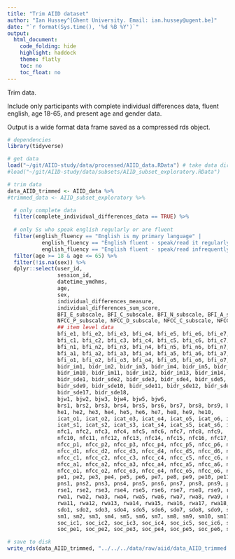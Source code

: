 ```yaml
---
title: "Trim AIID dataset"
author: "Ian Hussey^[Ghent University. Email: ian.hussey@ugent.be]"
date: "`r format(Sys.time(), '%d %B %Y')`"
output:
  html_document:
    code_folding: hide
    highlight: haddock
    theme: flatly
    toc: no
    toc_float: no
---
```


Trim data.

Include only participants with complete individual differences data, fluent english, age 18-65, and present age and gender data.

Output is a wide format data frame saved as a compressed rds object.

```r

# dependencies
library(tidyverse)

# get data
load("~/git/AIID-study/data/processed/AIID_data.RData") # take data directly from the AIID repo. https://github.com/ianhussey/AIID-study-public 
#load("~/git/AIID-study/data/subsets/AIID_subset_exploratory.RData")

# trim data 
data_AIID_trimmed <- AIID_data %>%
#trimmed_data <- AIID_subset_exploratory %>%

  # only complete data
  filter(complete_individual_differences_data == TRUE) %>%
  
  # only Ss who speak english regularly or are fluent
  filter(english_fluency == "English is my primary language" | 
           english_fluency == "English fluent - speak/read it regularly" |
           english_fluency == "English fluent - speak/read infrequently") %>%
  filter(age >= 18 & age <= 65) %>%
  filter(!is.na(sex)) %>%
  dplyr::select(user_id,
                session_id, 
                datetime_ymdhms,
                age, 
                sex, 
                individual_differences_measure, 
                individual_differences_sum_score, 
                BFI_E_subscale, BFI_C_subscale, BFI_N_subscale, BFI_A_subscale, BFI_O_subscale, 
                NFCC_P_subscale, NFCC_D_subscale, NFCC_C_subscale, NFCC_O_subscale, NFCC_A_subscale, 
                ## item level data
                bfi_e1, bfi_e2, bfi_e3, bfi_e4, bfi_e5, bfi_e6, bfi_e7, bfi_e8, 
                bfi_c1, bfi_c2, bfi_c3, bfi_c4, bfi_c5, bfi_c6, bfi_c7, bfi_c8, bfi_c9, 
                bfi_n1, bfi_n2, bfi_n3, bfi_n4, bfi_n5, bfi_n6, bfi_n7, bfi_n8, 
                bfi_a1, bfi_a2, bfi_a3, bfi_a4, bfi_a5, bfi_a6, bfi_a7, bfi_a8, bfi_a9, 
                bfi_o1, bfi_o2, bfi_o3, bfi_o4, bfi_o5, bfi_o6, bfi_o7, bfi_o8, bfi_o9, bfi_o10, 
                bidr_im1, bidr_im2, bidr_im3, bidr_im4, bidr_im5, bidr_im6, bidr_im7, bidr_im8, bidr_im9, 
                bidr_im10, bidr_im11, bidr_im12, bidr_im13, bidr_im14, bidr_im15, bidr_im16, bidr_im17, bidr_im18, 
                bidr_sde1, bidr_sde2, bidr_sde3, bidr_sde4, bidr_sde5, bidr_sde6, bidr_sde7, bidr_sde8, 
                bidr_sde9, bidr_sde10, bidr_sde11, bidr_sde12, bidr_sde13, bidr_sde14, bidr_sde15, bidr_sde16, 
                bidr_sde17, bidr_sde18, 
                bjw1, bjw2, bjw3, bjw4, bjw5, bjw6, 
                brs1, brs2, brs3, brs4, brs5, brs6, brs7, brs8, brs9, brs10, brs11, brs12, brs13, brs14, brs15, brs16, 
                he1, he2, he3, he4, he5, he6, he7, he8, he9, he10, 
                icat_o1, icat_o2, icat_o3, icat_o4, icat_o5, icat_o6, icat_o7, icat_o8, icat_o9, 
                icat_s1, icat_s2, icat_s3, icat_s4, icat_s5, icat_s6, icat_s7, icat_s8, icat_s9, 
                nfc1, nfc2, nfc3, nfc4, nfc5, nfc6, nfc7, nfc8, nfc9, 
                nfc10, nfc11, nfc12, nfc13, nfc14, nfc15, nfc16, nfc17, nfc18, 
                nfcc_p1, nfcc_p2, nfcc_p3, nfcc_p4, nfcc_p5, nfcc_p6, nfcc_p7, nfcc_p8, 
                nfcc_d1, nfcc_d2, nfcc_d3, nfcc_d4, nfcc_d5, nfcc_d6, nfcc_d7, 
                nfcc_c1, nfcc_c2, nfcc_c3, nfcc_c4, nfcc_c5, nfcc_c6, nfcc_c7, nfcc_c8, 
                nfcc_a1, nfcc_a2, nfcc_a3, nfcc_a4, nfcc_a5, nfcc_a6, nfcc_a7, nfcc_a8, nfcc_a9, 
                nfcc_o1, nfcc_o2, nfcc_o3, nfcc_o4, nfcc_o5, nfcc_o6, nfcc_o7, nfcc_o8, nfcc_o9, nfcc_o10, 
                pe1, pe2, pe3, pe4, pe5, pe6, pe7, pe8, pe9, pe10, pe11, 
                pns1, pns2, pns3, pns4, pns5, pns6, pns7, pns8, pns9, pns10, pns11, pns12, 
                rse1, rse2, rse3, rse4, rse5, rse6, rse7, rse8, rse9, rse10, 
                rwa1, rwa2, rwa3, rwa4, rwa5, rwa6, rwa7, rwa8, rwa9, rwa10, 
                rwa11, rwa12, rwa13, rwa14, rwa15, rwa16, rwa17, rwa18, rwa19, rwa20, 
                sdo1, sdo2, sdo3, sdo4, sdo5, sdo6, sdo7, sdo8, sdo9, sdo10, sdo11, sdo12, 
                sm1, sm2, sm3, sm4, sm5, sm6, sm7, sm8, sm9, sm10, sm11, sm12, sm13, sm14, sm15, sm16, sm17, sm18, 
                soc_ic1, soc_ic2, soc_ic3, soc_ic4, soc_ic5, soc_ic6, soc_ic7, soc_ic8, soc_ic9, soc_ic10, 
                soc_pe1, soc_pe2, soc_pe3, soc_pe4, soc_pe5, soc_pe6, soc_pe7, soc_pe8, soc_pe9, soc_pe10)

# save to disk
write_rds(data_AIID_trimmed, "../../../data/raw/aiid/data_AIID_trimmed.rds", compress = "gz")

```



